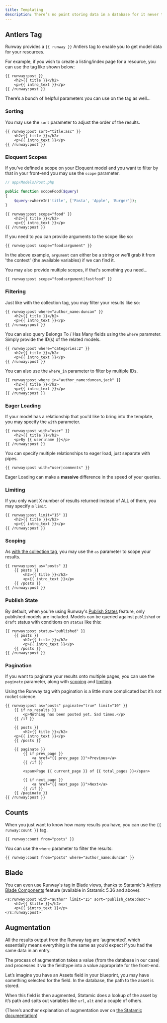 ```yaml
---
title: Templating
description: There’s no point storing data in a database for it never to be used, is there?
---
```


## Antlers Tag

Runway provides a `{{ runway }}` Antlers tag to enable you to get model data for your resources.

For example, if you wish to create a listing/index page for a resource, you can use the tag like shown below:

```antlers
{{ runway:post }}
	<h2>{{ title }}</h2>
	<p>{{ intro_text }}</p>
{{ /runway:post }}
```

There’s a bunch of helpful parameters you can use on the tag as well…

### Sorting

You may use the `sort` parameter to adjust the order of the results.

```antlers
{{ runway:post sort="title:asc" }}
	<h2>{{ title }}</h2>
	<p>{{ intro_text }}</p>
{{ /runway:post }}
```

### Eloquent Scopes

If you've defined a scope on your Eloquent model and you want to filter by that in your front-end you may use the `scope` parameter.

```php
// app/Models/Post.php

public function scopeFood($query)
{
    $query->whereIn('title', ['Pasta', 'Apple', 'Burger']);
}
```

```antlers
{{ runway:post scope="food" }}
	<h2>{{ title }}</h2>
	<p>{{ intro_text }}</p>
{{ /runway:post }}
```

If you need to you can provide arguments to the scope like so:

```antlers
{{ runway:post scope="food:argument" }}
```

In the above example, `argument` can either be a string or we'll grab it from 'the context' (the available variables) if we can find it.

You may also provide multiple scopes, if that's something you need...

```antlers
{{ runway:post scope="food:argument|fastfood" }}
```

### Filtering

Just like with the collection tag, you may filter your results like so:

```antlers
{{ runway:post where="author_name:duncan" }}
	<h2>{{ title }}</h2>
	<p>{{ intro_text }}</p>
{{ /runway:post }}
```

You can also query Belongs To / Has Many fields using the `where` parameter. Simply provide the ID(s) of the related models.

```antlers
{{ runway:post where="categories:2" }}
	<h2>{{ title }}</h2>
	<p>{{ intro_text }}</p>
{{ /runway:post }}
```

You can also use the `where_in` parameter to filter by multiple IDs.

```antlers
{{ runway:post where_in="author_name:duncan,jack" }}
    <h2>{{ title }}</h2>
    <p>{{ intro_text }}</p>
{{ /runway:post }}
```

### Eager Loading

If your model has a relationship that you'd like to bring into the template, you may specify the `with` parameter.

```antlers
{{ runway:post with="user" }}
	<h2>{{ title }}</h2>
	<p>By {{ user:name }}</p>
{{ /runway:post }}
```

You can specify multiple relationships to eager load, just separate with pipes.

```antlers
{{ runway:post with="user|comments" }}
```

<Tip>Eager Loading can make a **massive** difference in the speed of your queries.</Tip>

### Limiting

If you only want X number of results returned instead of ALL of them, you may specify a `limit`.

```antlers
{{ runway:post limit="15" }}
	<h2>{{ title }}</h2>
	<p>{{ intro_text }}</p>
{{ /runway:post }}
```

### Scoping

As [with the collection tag](https://statamic.dev/tags/collection#scope), you may use the `as` parameter to scope your results.

```antlers
{{ runway:post as="posts" }}
	{{ posts }}
		<h2>{{ title }}</h2>
		<p>{{ intro_text }}</p>
	{{ /posts }}
{{ /runway:post }}
```

### Publish State

By default, when you're using Runway's [Publish States](/resources#publish-states) feature, only published models are included. Models can be queried against `published` or `draft` status with conditions on `status` like this:

```antlers
{{ runway:post status="published" }}
    {{ posts }}
        <h2>{{ title }}</h2>
        <p>{{ intro_text }}</p>
    {{ /posts }}
{{ /runway:post }}
```

### Pagination

If you want to paginate your results onto multiple pages, you can use the `paginate` parameter, along with [scoping](#scoping) and [limiting](#limiting).

Using the Runway tag with pagination is a little more complicated but it’s not rocket science.

```antlers
{{ runway:post as="posts" paginate="true" limit="10" }}
    {{ if no_results }}
        <p>Nothing has been posted yet. Sad times.</p>
    {{ /if }}

    {{ posts }}
        <h2>{{ title }}</h2>
	<p>{{ intro_text }}</p>
    {{ /posts }}

    {{ paginate }}
        {{ if prev_page }}
            <a href="{{ prev_page }}">Previous</a>
        {{ /if }}

        <span>Page {{ current_page }} of {{ total_pages }}</span>

        {{ if next_page }}
            <a href="{{ next_page }}">Next</a>
        {{ /if }}
    {{ /paginate }}
{{ /runway:post }}
```

## Counts

When you just want to know how many results you have, you can use the `{{ runway:count }}` tag.

```antlers
{{ runway:count from="posts" }}
```

You can use the `where` parameter to filter the results:

```antlers
{{ runway:count from="posts" where="author_name:duncan" }}
```

## Blade

You can even use Runway's tag in Blade views, thanks to Statamic's [Antlers Blade Components](https://statamic.dev/blade#using-antlers-blade-components) feature (available in Statamic 5.36 and above):

```blade
<s:runway:post with="author" limit="15" sort="publish_date:desc">
    <h2>{{ $title }}</h2>
    <p>{{ $intro_text }}</p>
</s:runway:post>
```

## Augmentation

All the results output from the Runway tag are ‘augmented’, which essentially means everything is the same as you’d expect if you had the same data in an entry.

The process of augmentation takes a value (from the database in our case) and processes it via the fieldtype into a value appropriate for the front-end.

Let’s imagine you have an Assets field in your blueprint, you may have something selected for the field. In the database, the path to the asset is stored.

When this field is then augmented, Statamic does a lookup of the asset by it’s path and spits out variables like `url`, `alt` and a couple of others.

(There’s another explanation of augmentation over on [the Statamic documentation](https://statamic.dev/extending/augmentation#what-is-augmentation))
